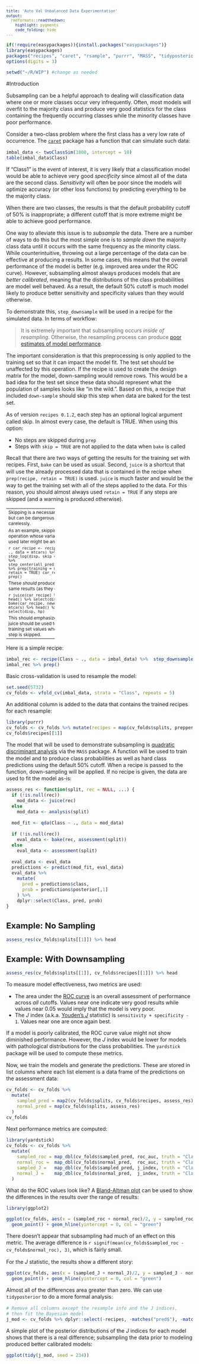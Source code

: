 ```yaml
---
title: 'Auto Val Unbalanced Data Experimentation'
output:
  rmdformats::readthedown:
    highlight: pygments
    code_folding: hide
---
```

<style type="text/css">
p{ /* Normal  */
   font-size: 14px;
   line-height: 18px;}
body{ /* Normal  */
   font-size: 14px;}
td {  /* Table  */
   font-size: 12px;}
h1 { /* Header 1 */
 font-size: 26px;
 color: #4294ce;}
h2 { /* Header 2 */
 font-size: 22px;}
h3 { /* Header 3 */
 font-size: 18px;}
code.r{ /* Code block */
  font-size: 12px;}
pre { /* Code block */
  font-size: 12px}
#table-of-contents h2 {
  background-color: #4294ce;}
#table-of-contents{
  background: #688FAD;}
#nav-top span.glyphicon{
  color: #4294ce;}
#postamble{
  background: #4294ce;
  border-top: ;}
</style>

```r
if(!require(easypackages)){install.packages("easypackages")}
library(easypackages)
packages("recipes", "caret", "rsample", "purrr", "MASS", "tidyposterior", "dplyr", "yardstick", prompt = TRUE)
options(digits = 3)
```

```r
setwd("~/R/WIP") #change as needed
```

#Introduction

Subsampling can be a helpful approach to dealing will classification data where one or more classes occur very infrequently. Often, most models will overfit to the majority class and produce very good statistics for the class containing the frequently occurring classes while the minority classes have poor performance. 

Consider a two-class problem where the first class has a very low rate of occurrence. The [`caret`](https://topepo.github.io/caret/) package has a function that can simulate such data:

```r
imbal_data <- twoClassSim(1000, intercept = 10)
table(imbal_data$Class)
```

If "Class1" is the event of interest, it is very likely that a classification model would be able to achieve very good _specificity_ since almost all of the data are the second class. _Sensitivity_ will often be poor since the models will optimize accuracy (or other loss functions) by predicting everything to be the majority class. 

When there are two classes, the results is that the default probability cutoff of 50% is inappropriate; a different cutoff that is more extreme might be able to achieve good performance. 

One way to alleviate this issue is to _subsample_ the data. There are a number of ways to do this but the most simple one is to _sample down_ the majority class data until it occurs with the same frequency as the minority class. While counterintuitive, throwing out a large percentage of the data can be effective at producing a results. In some cases, this means that the overall performance of the model is better (e.g. improved area under the ROC curve). However, subsampling almost always produces models that are _better calibrated_, meaning that the distributions of the class probabilities are model well behaved. As a result, the default 50% cutoff is much model likely to produce better sensitivity and specificity values than they would otherwise. 

To demonstrate this, `step_downsample` will be used in a recipe for the simulated data. In terms of workflow:

> It is extremely important that subsampling occurs _inside of resampling_. Otherwise, the resampling process can produce [poor estimates of model performance](https://topepo.github.io/caret/subsampling-for-class-imbalances.html#resampling). 

The important consideration is that this preprocessing is only applied to the training set so that it can impact the model fit. The test set should be unaffected by this operation. If the recipe is used to create the design matrix for the model, down-sampling would remove rows. This would be a bad idea for the test set since these data should represent what the population of samples looks like "in the wild.". Based on this, a recipe that included `down-sample` should skip this step when data are baked for the test set.

As of version `recipes 0.1.2`, each step has an optional logical argument called skip. In almost every case, the default is TRUE. When using this option:

- No steps are skipped during `prep`
- Steps with `skip = TRUE` are not applied to the data when `bake` is called

Recall that there are two ways of getting the results for the training set with recipes. First, `bake` can be used as usual. Second, `juice` is a shortcut that will use the already processed data that is contained in the recipe when `prep(recipe, retain = TRUE)` is used. `juice` is much faster and would be the way to get the training set with all of the steps applied to the data. For this reason, you should almost always used `retain = TRUE` if any steps are skipped (and a warning is produced otherwise).

------------------
Skipping is a necessary feature but can be dangerous if used carelessly.

As an example, skipping an operation whose variables are used later might be an issue:

```r
car_recipe <- recipe(mpg ~ ., data = mtcars) %>%
  step_log(disp, skip = TRUE) %>%
  step_center(all_predictors()) %>%
  prep(training = mtcars, retain = TRUE)
car_recipe %>% prep()
```


These *should* produce the same results (as they do for `hp`)

```r
juice(car_recipe) %>% head() %>% select(disp, hp)
bake(car_recipe, newdata = mtcars) %>% head() %>% select(disp, hp)
```

This should emphasize that juice should be used to get the training set values whenever a step is skipped.
------------------

Here is a simple recipe: 

```r
imbal_rec <- recipe(Class ~ ., data = imbal_data) %>%  step_downsample(Class)
imbal_rec %>% prep()
```

Basic cross-validation is used to resample the model:

```r
set.seed(5732)
cv_folds <- vfold_cv(imbal_data, strata = "Class", repeats = 5)
```

An additional column is added to the data that contains the trained recipes for each resample:

```r
library(purrr)
cv_folds <- cv_folds %>% mutate(recipes = map(cv_folds$splits, prepper, recipe = imbal_rec, retain = TRUE))
cv_folds$recipes[[1]]
```

The model that will be used to demonstrate subsampling is [quadratic discriminant analysis](https://en.wikipedia.org/wiki/Quadratic_classifier#Quadratic_discriminant_analysis) via the `MASS` package. A function will be used to train the model and to produce class probabilities as well as hard class predictions using the default 50% cutoff. When a recipe is passed to the function, down-sampling will be applied. If no recipe is given, the data are used to fit the model as-is:

```r
assess_res <- function(split, rec = NULL, ...) {
  if (!is.null(rec))
    mod_data <- juice(rec)
  else
    mod_data <- analysis(split)
  
  mod_fit <- qda(Class ~ ., data = mod_data)
  
  if (!is.null(rec))
    eval_data <- bake(rec, assessment(split))
  else
    eval_data <- assessment(split)
  
  eval_data <- eval_data 
  predictions <- predict(mod_fit, eval_data)
  eval_data %>%
    mutate(
      pred = predictions$class,
      prob = predictions$posterior[,1]
    ) %>%
    dplyr::select(Class, pred, prob)
}
```

## Example: No Sampling

```r
assess_res(cv_folds$splits[[1]]) %>% head
```

## Example:  With Downsampling

```r
assess_res(cv_folds$splits[[1]], cv_folds$recipes[[1]]) %>% head
```

To measure model effectiveness, two metrics are used:

 * The area under the [ROC curve](https://en.wikipedia.org/wiki/Receiver_operating_characteristic) is an overall assessment of performance across _all_ cutoffs. Values near one indicate very good results while values near 0.05 would imply that the model is very poor. 
 * The _J_ index (a.k.a. [Youden's _J_](https://en.wikipedia.org/wiki/Youden%27s_J_statistic) statistic) is `sensitivity + specificity - 1`. Values near one are once again best. 

If a model is poorly calibrated, the ROC curve value might not show diminished performance. However, the _J_ index would be lower for models with pathological distributions for the class probabilities. The `yardstick` package will be used to compute these metrics. 

Now, we train the models and generate the predictions. These are stored in list columns where each list element is a data frame of the predictions on the assessment data:

```r
cv_folds <- cv_folds %>%
  mutate(
    sampled_pred = map2(cv_folds$splits, cv_folds$recipes, assess_res),
    normal_pred = map(cv_folds$splits, assess_res)
  )
cv_folds
```

Next performance metrics are computed: 

```r
library(yardstick)
cv_folds <- cv_folds %>%
  mutate(
    sampled_roc = map_dbl(cv_folds$sampled_pred, roc_auc, truth = "Class", estimate = "prob"),
    normal_roc =  map_dbl(cv_folds$normal_pred,  roc_auc, truth = "Class", estimate = "prob"),  
    sampled_J =   map_dbl(cv_folds$sampled_pred, j_index, truth = "Class", estimate = "pred"),
    normal_J =    map_dbl(cv_folds$normal_pred,  j_index, truth = "Class", estimate = "pred")       
  )
```

What do the ROC values look like? A [Bland-Altman plot](https://en.wikipedia.org/wiki/Bland%E2%80%93Altman_plot) can be used to show the differences in the results over the range of results:

```r
library(ggplot2)

ggplot(cv_folds, aes(x = (sampled_roc + normal_roc)/2, y = sampled_roc - normal_roc)) + 
  geom_point() + geom_hline(yintercept = 0, col = "green")
```

There doesn't appear that subsampling had much of an effect on this metric. The average difference is `r signif(mean(cv_folds$sampled_roc - cv_folds$normal_roc), 3)`, which is fairly small. 

For the _J_ statistic, the results show a different story: 

```r
ggplot(cv_folds, aes(x = (sampled_J + normal_J)/2, y = sampled_J - normal_J)) + 
  geom_point() + geom_hline(yintercept = 0, col = "green")
```

Almost all of the differences area greater than zero. We can use `tidyposterior` to do a more formal analysis:

```r
# Remove all columns except the resample info and the J indices,
# then fit the Bayesian model
j_mod <- cv_folds %>% dplyr::select(-recipes, -matches("pred$"), -matches("roc$")) %>% perf_mod(seed = 62378, iter = 5000)
```

A simple plot of the posterior distributions of the _J_ indices for each model shows that there is a real difference; subsampling the data prior to modeling produced better calibrated models:

```r
ggplot(tidy(j_mod, seed = 234))
```




